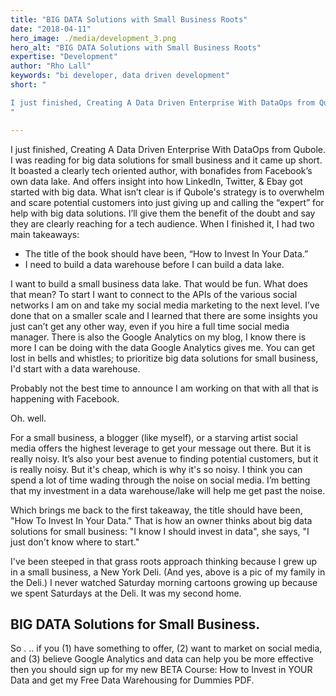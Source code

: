 ```yaml
---
title: "BIG DATA Solutions with Small Business Roots"
date: "2018-04-11"
hero_image: ./media/development_3.png
hero_alt: "BIG DATA Solutions with Small Business Roots"
expertise: "Development"
author: "Rho Lall"
keywords: "bi developer, data driven development"
short: "

I just finished, Creating A Data Driven Enterprise With DataOps from Qubole. I was reading for big data solutions for small business and it came up short. It boasted a clearly tech oriented author, with bonafides from Facebook’s own data lake
"

---
```

I just finished, Creating A Data Driven Enterprise With DataOps from Qubole. I was reading for big data solutions for small business and it came up short. It boasted a clearly tech oriented author, with bonafides from Facebook’s own data lake. And offers insight into how LinkedIn, Twitter, & Ebay got started with big data. What isn’t clear is if Qubole's strategy is to overwhelm and scare potential customers into just giving up and calling the “expert” for help with big data solutions. I’ll give them the benefit of the doubt and say they are clearly reaching for a tech audience. When I finished it, I had two main takeaways:

- The title of the book should have been, “How to Invest In Your Data.”
- I need to build a data warehouse before I can build a data lake.

I want to build a small business data lake. That would be fun. What does that mean? To start I want to connect to the APIs of the various social networks I am on and take my social media marketing to the next level. I’ve done that on a smaller scale and I learned that there are some insights you just can’t get any other way, even if you hire a full time social media manager. There is also the Google Analytics on my blog, I know there is more I can be doing with the data Google Analytics gives me. You can get lost in bells and whistles; to prioritize big data solutions for small business, I'd start with a data warehouse.  

Probably not the best time to announce I am working on that with all that is happening with Facebook.

Oh. well.

For a small business, a blogger (like myself), or a starving artist social media offers the highest leverage to get your message out there. But it is really noisy. It’s also your best avenue to finding potential customers, but it is really noisy. But it's cheap, which is why it's so noisy. I think you can spend a lot of time wading through the noise on social media. I’m betting that my investment in a data warehouse/lake will help me get past the noise.

Which brings me back to the first takeaway, the title should have been, "How To Invest In Your Data." That is how an owner thinks about big data solutions for small business: "I know I should invest in data", she says,  "I just don't know where to start." 

I've been steeped in that grass roots approach thinking because I grew up in a small business, a New York Deli. (And yes, above is a pic of my family in the Deli.) I never watched Saturday morning cartoons growing up because we spent Saturdays at the Deli. It was my second home.

## BIG DATA Solutions for Small Business.

So . .. if you (1) have something to offer, (2) want to market on social media, and (3) believe Google Analytics and data can help you be more effective then you should sign up for my new BETA Course: How to Invest in YOUR Data and get my Free Data Warehousing for Dummies PDF.
